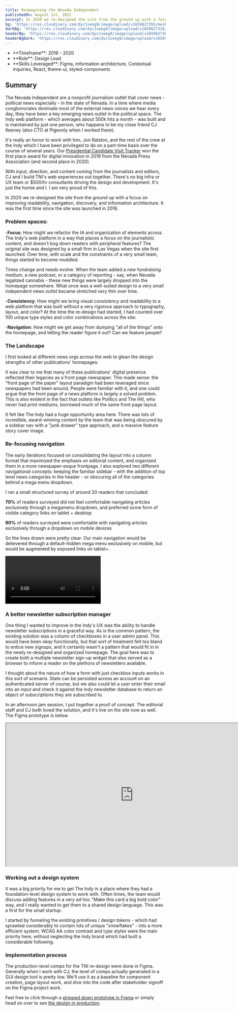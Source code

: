 ```yaml
---
title: Reimagining the Nevada Independent
publishedOn: August 1st, 2022
excerpt: In 2020 we re-designed the site from the ground up with a focus on improving readability, navigation, discovery, and information architecture. It was the first time since the site was launched in 2016.
bg: 'https://res.cloudinary.com/dyc1seeg9/image/upload/v1659827355/mesh/mesh-portrait-6.png'
darkBg: 'https://res.cloudinary.com/dyc1seeg9/image/upload/v1659827328/mesh/mesh-portrait-2.png'
headerBg: 'https://res.cloudinary.com/dyc1seeg9/image/upload/v1659827365/mesh/mesh-landscape-2.png'
headerBgDark: 'https://res.cloudinary.com/dyc1seeg9/image/upload/v1659902557/mesh/mesh_landscape_6.png'
---
```


<div className="mb-8 grid grid-cols-1 gap-8 border-y border-slate-900/40 py-4 dark:border-eggshell-50/40 md:grid-cols-2">
  <ul className="list-style-none">
    <li className="pt-0">**Timeframe**: 2018 - 2020</li>
    <li className="mt-3">**Role**: Design Lead</li>
    <li className="mt-3">
      **Skills Leveraged**: Figma, Information architecture, Contextual inquiries, React, theme-ui,
      styled-components
    </li>
  </ul>
  <div className="mt-6 md:mt-0">
    <TOCInline asDisclosure toc={props.toc} exclude="Overview" toHeading={3} />
  </div>
</div>

## Summary

The Nevada Independent are a nonprofit journalism outlet that cover news - political news especially - in the state of Nevada. In a time where media conglomorates dominate most of the external news voices we hear every day, they have been a key emerging news outlet in the political space. The Indy web platform - which averages about 500k hits a month - was built and is maintained by just one person, who happens to be my close friend CJ Keeney (also CTO at Pigeonly when I worked there).

It's really an honor to work with him, Jon Ralston, and the rest of the crew at the Indy which I have been privileged to do on a part-time basis over the course of several years. Our [Presidential Candidate Visit Tracker](https://projects.thenevadaindependent.com/election/2020/candidate-tracker) won the first place award for digital innovation in 2019 from the Nevada Press Association (and second place in 2020).

<CustomImage
  publicId="work/indy/pres-tracker.png"
  alt="2020 Presidential Tracker web app design mocks"
  width={1440}
  height={800}
  mdx
  preview
/>

With input, direction, and content coming from the journalists and editors, CJ and I build TNI's web experiences out together. There's no big infra or UX team or $500/hr consultants driving the design and development. It's just the homie and I. I am very proud of this.

In 2020 we re-designed the site from the ground up with a focus on improving readability, navigation, discovery, and information architecture. It was the first time since the site was launched in 2016.

### Problem spaces:

-**Focus**: How might we refactor the IA and organization of elements across The Indy's web platform in a way that places a focus on the journalistic content, and doesn't bog down readers with peripheral features? The original site was designed by a small firm in Las Vegas when the site first launched. Over time, with scale and the constraints of a very small team, things started to become muddled.

Times change and needs evolve. When the team added a new fundraising medium, a new podcast, or a category of reporting - say, when Nevada legalized cannabis - these new things were largely dropped into the homepage somewhere. What once was a well-suited design to a very small independent news outlet became stretched very thin over time.

-**Consistency**: How might we bring visual consistency and readability to a web platform that was built without a very rigorous approach to typography, layout, and color? At the time the re-design had started, I had counted over 100 unique type styles and color combinations across the site:

-**Navigation**: How might we get away from dumping "all of the things" onto the homepage, and letting the reader figure it out? Can we feature people?

### The Landscape

I first looked at different news orgs across the web to glean the design strengths of other publications' homepages:

<CustomImage
  publicId="work/indy/competitive-land.png"
  alt="News org frontpages, competitive landscape"
  width={1959}
  height={1917}
  mdx
  preview
/>

It was clear to me that many of these publications' digital presence reflected their legacies as a front page newspaper. This made sense: the "front page of the paper" layout paradigm had been leveraged since newspapers had been around. People were familiar with it, and one could argue that the front page of a news platform is largely a solved problem. This is also evident in the fact that outlets like Politico and The Hill, who never had print mediums, borrowed much of the same front page layout.

It felt like The Indy had a huge opportunity area here. There was lots of incredible, award-winning content by the team that was being obscured by a sidebar nav with a "junk drawer" type approach, and a massive feature story cover image.

<CustomImage
  publicId="work/indy/oldheader.png"
  alt="Nevada Independent navigation header and homepage before-redesign"
  width={2840}
  height={2240}
  mdx
  preview
/>

### Re-focusing navigation

The early iterations focused on consolidating the layout into a column format that maximized the emphasis on editorial content, and organized them in a more newspaper-esque frontpage. I also explored two different navigational concepts: keeping the familiar sidebar - with the addition of top level news categories in the header - or obscuring all of the categories behind a mega menu dropdown.

<CustomImage
  publicId="work/indy/early-indy.png"
  alt="Early IA/wire work for The Nevada Independent"
  width={1440}
  height={906}
  mdx
  preview
/>

I ran a small structured survey of around 20 readers that concluded:

**70%** of readers surveyed did not feel comfortable navigating articles exclusively through a megamenu dropdown, and preferred some form of visible category links on tablet + desktop

**90%** of readers surveyed were comfortable with navigating articles exclusively through a dropdown on mobile devices

So the lines drawn were pretty clear. Our main navigation would be delievered through a default-hidden mega menu exclusively on mobile, but would be augmented by exposed links on tablet+.

<CustomImage
  publicId="work/indy/nav-comparison.png"
  alt="The Nevada Independent nav comparison before and after re-design"
  width={1420}
  height={781}
  mdx
  preview
/>

<video controls>
  <source
    src="https://res.cloudinary.com/dyc1seeg9/video/upload/v1659827864/work/indy/search-interaction.mp4"
    type="video/mp4"
  />
  Your browser does not support the video tag.
</video>

### A better newsletter subscription manager

One thing I wanted to improve in the Indy's UX was the ability to handle newsletter subscriptions in a graceful way. As is the common pattern, the existing solution was a column of checkboxes in a user admin panel. This would have been _okay_ functionally, but that sort of treatment felt too bland to entice new signups, and it certainly wasn't a pattern that would fit in in the newly re-designed and organized homepage. The goal here was to create both a multiple newsletter sign-up widget that _also_ served as a browser to inform a reader on the plethora of newsletters available.

I thought about the nature of how a form with just checkbox inputs works in this sort of scenario. State can be persisted across an account on an authenticated server of course, but we also could let a user enter their email into an input and check it against the indy newsletter database to return an object of subscriptions they are subscribed to.

In an afternoon jam session, I put together a proof of concept. The editorial staff and CJ both loved the solution, and it's live on the site now as well. The Figma prototype is below.

<iframe
  width="800"
  height="450"
  src="https://www.figma.com/embed?embed_host=share&url=https%3A%2F%2Fwww.figma.com%2Fproto%2FmGHRL5XHRtbzvKWo1nbct6%2FHomepage%3Fnode-id%3D710%253A3959%26starting-point-node-id%3D710%253A3959"
  allowFullScreen
></iframe>

### Working out a design system

It was a big priority for me to get The Indy in a place where they had a foundation-level design system to work with. Often times, the team would discuss adding features in a very ad hoc "Make this card a big bold color" way, and I really wanted to get them to a shared design language. This was a first for the small startup.

I started by funneling the existing primitives / design tokens - which had sprawled considerably to contain lots of unique "snowflakes" - into a more efficient system. WCAG AA color contrast and type styles were the main priority here, without neglecting the Indy brand which had built a considerable following.

<CustomImage
  publicId="work/indy/jackpot-primitives.png"
  alt="Sample of Jackpot design system primitives"
  width={2840}
  height={1562}
  mdx
  preview
/>

### Implementation process

The production-level comps for the TNI re-design were done in Figma. Generally when I work with CJ, the level of comps actually generated in a GUI design tool is pretty low. We'll use it as a baseline for component creation, page layout work, and dive into the code after stakeholder signoff on the Figma project work.

<CustomImage
  publicId="work/indy/site-components.png"
  alt="Some of the reusable components made for The Nevada Independent website design"
  width={2840}
  height={1562}
  mdx
  preview
/>

Feel free to click through a [stripped down prototype in Figma](https://www.figma.com/proto/mGHRL5XHRtbzvKWo1nbct6/Homepage?node-id=1503%3A5155&starting-point-node-id=1503%3A5155&scaling=scale-down) or simply head on over to see [the design in production](https://thenvindy.com).
